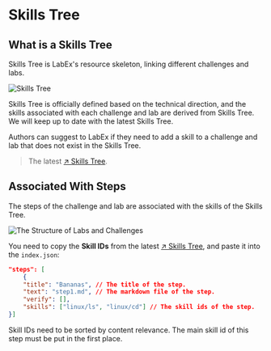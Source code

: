 # Skills Tree

## What is a Skills Tree

Skills Tree is LabEx's resource skeleton, linking different challenges and labs.

![Skills Tree](.github/assets/skill-tree.png)

Skills Tree is officially defined based on the technical direction, and the skills associated with each challenge and lab are derived from Skills Tree. We will keep up to date with the latest Skills Tree.

Authors can suggest to LabEx if they need to add a skill to a challenge and lab that does not exist in the Skills Tree.

> The latest [↗ Skills Tree](https://labex-dev.feishu.cn/base/bascnNz4Nqjqgqm1Nm5AYke6xxb).

## Associated With Steps

The steps of the challenge and lab are associated with the skills of the Skills Tree.

![The Structure of Labs and Challenges](.github/assets/basic-resource-structure.png)

You need to copy the **Skill IDs** from the latest [↗ Skills Tree](https://labex-dev.feishu.cn/base/bascnNz4Nqjqgqm1Nm5AYke6xxb), and paste it into the `index.json`:

```json copy
"steps": [
    {
    "title": "Bananas", // The title of the step.
    "text": "step1.md", // The markdown file of the step.
    "verify": [],
    "skills": ["linux/ls", "linux/cd"] // The skill ids of the step.
}]
```

Skill IDs need to be sorted by content relevance. The main skill id of this step must be put in the first place.
